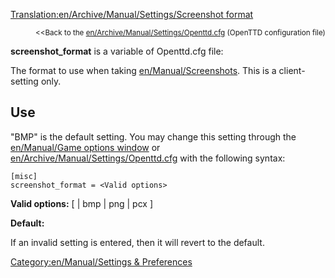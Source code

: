 [[Translation:en/Archive/Manual/Settings/Screenshot format]]

:<small><<Back to the [[en/Archive/Manual/Settings/Openttd.cfg]] (OpenTTD configuration file)</small>


'''screenshot_format''' is a variable of Openttd.cfg file:

The format to use when taking [[en/Manual/Screenshot]]s. This is a client-setting only.

==Use==

"BMP" is the default setting.  You may change this setting through the [[en/Manual/Game options window]] or [[en/Archive/Manual/Settings/Openttd.cfg]] with the following syntax:

<pre>
[misc]
screenshot_format = <Valid options>
</pre>

'''Valid options:''' [ <empty> | bmp | png | pcx ]

'''Default:''' <empty>

If an invalid setting is entered, then it will revert to the default.

[[Category:en/Manual/Settings & Preferences]]